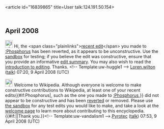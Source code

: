 <article id="16839865" title=User talk:124.191.50.154>
	<talkpage id="16839865" title="User talk:124.191.50.154">
== April 2008 ==

[[Image:Information.png|25px|left]] Hi, the &lt;span class=&quot;plainlinks&quot;&gt;[http://en.wikipedia.org/wiki/Phosphorus?diff=204402609 recent edit]&lt;/span&gt; you made to [[:Phosphorus]] has been reverted, as it appears to be unconstructive. Use the [[Wikipedia:Sandbox|sandbox]] for testing; if you believe the edit was constructive, ensure that you provide an informative [[Help:Edit summary|edit summary]]. You may also wish to read the [[Wikipedia:Introduction|introduction to editing]]. Thanks. &lt;!-- Template:uw-huggle1 --&gt; [[User:Loren.wilton|Loren.wilton]] ([[User talk:Loren.wilton|talk]]) 07:20, 9 April 2008 (UTC)


[[Image:Information.svg|25px]] Welcome to Wikipedia. Although everyone is welcome to make constructive contributions to Wikipedia, at least one of your recent edits{{#if:Phosphorus|, such as the one you made to [[:Phosphorus]],}} did not appear to be constructive and has been [[Help:Reverting|reverted]] or removed.  Please use [[Wikipedia:Sandbox|the sandbox]] for any test edits you would like to make, and take a look at the [[Wikipedia:Welcoming committee/Welcome to Wikipedia|welcome page]] to learn more about contributing to this encyclopedia. {{#if:|{{{2}}}|Thank you.}}&lt;!-- Template:uw-vandalism1 --&gt;.[[User:Pyrotec|Pyrotec]] ([[User talk:Pyrotec|talk]]) 07:53, 9 April 2008 (UTC)
	</talkpage>
</article>